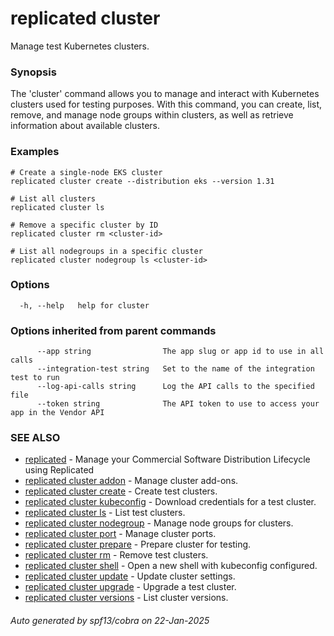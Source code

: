 # replicated cluster

Manage test Kubernetes clusters.

### Synopsis

The 'cluster' command allows you to manage and interact with Kubernetes clusters used for testing purposes. With this command, you can create, list, remove, and manage node groups within clusters, as well as retrieve information about available clusters.

### Examples

```
# Create a single-node EKS cluster
replicated cluster create --distribution eks --version 1.31

# List all clusters
replicated cluster ls

# Remove a specific cluster by ID
replicated cluster rm <cluster-id>

# List all nodegroups in a specific cluster
replicated cluster nodegroup ls <cluster-id>
```

### Options

```
  -h, --help   help for cluster
```

### Options inherited from parent commands

```
      --app string                The app slug or app id to use in all calls
      --integration-test string   Set to the name of the integration test to run
      --log-api-calls string      Log the API calls to the specified file
      --token string              The API token to use to access your app in the Vendor API
```

### SEE ALSO

* [replicated](replicated)	 - Manage your Commercial Software Distribution Lifecycle using Replicated
* [replicated cluster addon](replicated-cli-cluster-addon)	 - Manage cluster add-ons.
* [replicated cluster create](replicated-cli-cluster-create)	 - Create test clusters.
* [replicated cluster kubeconfig](replicated-cli-cluster-kubeconfig)	 - Download credentials for a test cluster.
* [replicated cluster ls](replicated-cli-cluster-ls)	 - List test clusters.
* [replicated cluster nodegroup](replicated-cli-cluster-nodegroup)	 - Manage node groups for clusters.
* [replicated cluster port](replicated-cli-cluster-port)	 - Manage cluster ports.
* [replicated cluster prepare](replicated-cli-cluster-prepare)	 - Prepare cluster for testing.
* [replicated cluster rm](replicated-cli-cluster-rm)	 - Remove test clusters.
* [replicated cluster shell](replicated-cli-cluster-shell)	 - Open a new shell with kubeconfig configured.
* [replicated cluster update](replicated-cli-cluster-update)	 - Update cluster settings.
* [replicated cluster upgrade](replicated-cli-cluster-upgrade)	 - Upgrade a test cluster.
* [replicated cluster versions](replicated-cli-cluster-versions)	 - List cluster versions.

###### Auto generated by spf13/cobra on 22-Jan-2025
